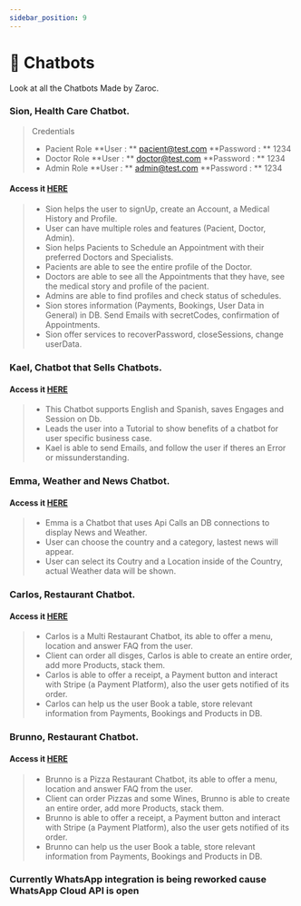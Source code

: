 ```yaml
---
sidebar_position: 9
---
```


# 🤖 Chatbots


Look at all the Chatbots Made by Zaroc.

<Tabs>
<TabItem value="Web" label="Web">

### Sion, Health Care Chatbot.

> Credentials
>
> - Pacient Role
>   **User : ** pacient@test.com **Password : ** 1234
> - Doctor Role
>   **User : ** doctor@test.com **Password : ** 1234
> - Admin Role
>   **User : ** admin@test.com **Password : ** 1234

#### Access it [**HERE**](https://mizar-contasti.github.io/-Sion/)

> - Sion helps the user to signUp, create an Account, a Medical History and Profile.
> - User can have multiple roles and features (Pacient, Doctor, Admin).
> - Sion helps Pacients to Schedule an Appointment with their preferred Doctors and Specialists.
> - Pacients are able to see the entire profile of the Doctor.
> - Doctors are able to see all the Appointments that they have, see the medical story and profile of the pacient.
> - Admins are able to find profiles and check status of schedules.
> - Sion stores information (Payments, Bookings, User Data in General) in DB. Send Emails with secretCodes, confirmation of Appointments.
> - Sion offer services to recoverPassword, closeSessions, change userData.

### Kael, Chatbot that Sells Chatbots.

#### Access it [**HERE**](https://mizar-contasti.github.io/Kael/)

> - This Chatbot supports English and Spanish, saves Engages and Session on Db.
> - Leads the user into a Tutorial to show benefits of a chatbot for user specific business case.
> - Kael is able to send Emails, and follow the user if theres an Error or missunderstanding.

</TabItem>
<TabItem value="webApp" label="WebApp">

### Emma, Weather and News Chatbot.

#### Access it [**HERE**](https://mizar-contasti.github.io/-Emma/)

> - Emma is a Chatbot that uses Api Calls an DB connections to display News and Weather.
> - User can choose the country and a category, lastest news will appear.
> - User can select its Coutry and a Location inside of the Country, actual Weather data will be shown.

</TabItem>

<TabItem value="telegram" label="Telegram">

### Carlos, Restaurant Chatbot.

#### Access it [**HERE**](https://t.me/chatbot_df_es_pedidos_bot)

> - Carlos is a Multi Restaurant Chatbot, its able to offer a menu, location and answer FAQ from the user.
> - Client can order all disges, Carlos is able to create an entire order, add more Products, stack them.
> - Carlos is able to offer a receipt, a Payment button and interact with Stripe (a Payment Platform), also the user gets notified of its order.
> - Carlos can help us the user Book a table, store relevant information from Payments, Bookings and Products in DB.

</TabItem>

<TabItem value="facebook" label="Facebook Messenger">

### Brunno, Restaurant Chatbot.

#### Access it [**HERE**](https://www.facebook.com/CodexCeleste)

> - Brunno is a Pizza Restaurant Chatbot, its able to offer a menu, location and answer FAQ from the user.
> - Client can order Pizzas and some Wines, Brunno is able to create an entire order, add more Products, stack them.
> - Brunno is able to offer a receipt, a Payment button and interact with Stripe (a Payment Platform), also the user gets notified of its order.
> - Brunno can help us the user Book a table, store relevant information from Payments, Bookings and Products in DB.

</TabItem>

<TabItem value="whatsApp" label="WhatsApp">

### Currently WhatsApp integration is being reworked cause WhatsApp Cloud API is open

</TabItem>

</Tabs>
